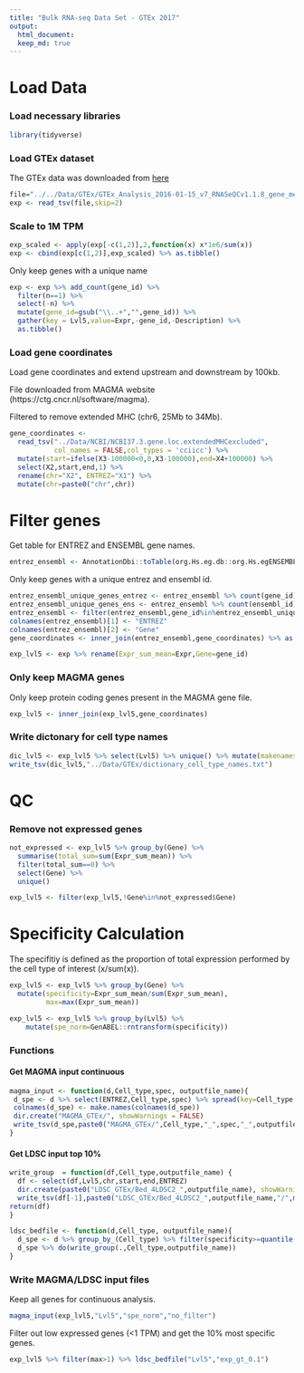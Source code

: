 ```yaml
---
title: "Bulk RNA-seq Data Set - GTEx 2017"
output: 
  html_document:
  keep_md: true
---
```


# Load Data

### Load necessary libraries

```R
library(tidyverse)
```

### Load GTEx dataset

The GTEx data was downloaded from [here](https://gtexportal.org)

```r
file="../../Data/GTEx/GTEx_Analysis_2016-01-15_v7_RNASeQCv1.1.8_gene_median_tpm.gct"
exp <- read_tsv(file,skip=2)
```

### Scale to 1M TPM

```r
exp_scaled <- apply(exp[-c(1,2)],2,function(x) x*1e6/sum(x))
exp <- cbind(exp[c(1,2)],exp_scaled) %>% as.tibble()
```

Only keep genes with a unique name

```R
exp <- exp %>% add_count(gene_id) %>% 
  filter(n==1) %>%
  select(-n) %>%
  mutate(gene_id=gsub("\\..+","",gene_id)) %>%
  gather(key = Lvl5,value=Expr,-gene_id,-Description) %>% 
  as.tibble()
```

### Load gene coordinates

Load gene coordinates and extend upstream and downstream by 100kb.

File downloaded from MAGMA website (https://ctg.cncr.nl/software/magma).

Filtered to remove extended MHC (chr6, 25Mb to 34Mb).

```R
gene_coordinates <- 
  read_tsv("../Data/NCBI/NCBI37.3.gene.loc.extendedMHCexcluded",
           col_names = FALSE,col_types = 'cciicc') %>%
  mutate(start=ifelse(X3-100000<0,0,X3-100000),end=X4+100000) %>%
  select(X2,start,end,1) %>% 
  rename(chr="X2", ENTREZ="X1") %>% 
  mutate(chr=paste0("chr",chr))
```

# Filter genes

Get table for ENTREZ and ENSEMBL gene names.

```R
entrez_ensembl <- AnnotationDbi::toTable(org.Hs.eg.db::org.Hs.egENSEMBL)
```

Only keep genes with a unique entrez and ensembl id.

```r
entrez_ensembl_unique_genes_entrez <- entrez_ensembl %>% count(gene_id) %>% filter(n==1)
entrez_ensembl_unique_genes_ens <- entrez_ensembl %>% count(ensembl_id) %>% filter(n==1)
entrez_ensembl <- filter(entrez_ensembl,gene_id%in%entrez_ensembl_unique_genes_entrez$gene_id & ensembl_id %in% entrez_ensembl_unique_genes_ens$ensembl_id)
colnames(entrez_ensembl)[1] <- "ENTREZ"
colnames(entrez_ensembl)[2] <- "Gene"
gene_coordinates <- inner_join(entrez_ensembl,gene_coordinates) %>% as.tibble()
```

```R
exp_lvl5 <- exp %>% rename(Expr_sum_mean=Expr,Gene=gene_id)
```

### Only keep MAGMA genes 

Only keep protein coding genes present in the MAGMA gene file.

```r
exp_lvl5 <- inner_join(exp_lvl5,gene_coordinates)
```

### Write dictonary for cell type names

```R
dic_lvl5 <- exp_lvl5 %>% select(Lvl5) %>% unique() %>% mutate(makenames=make.names(Lvl5))
write_tsv(dic_lvl5,"../Data/GTEx/dictionary_cell_type_names.txt")
```

# QC

### Remove not expressed genes

```R
not_expressed <- exp_lvl5 %>% group_by(Gene) %>% 
  summarise(total_sum=sum(Expr_sum_mean)) %>% 
  filter(total_sum==0) %>% 
  select(Gene) %>% 
  unique() 

exp_lvl5 <- filter(exp_lvl5,!Gene%in%not_expressed$Gene)
```

# Specificity Calculation

The specifitiy is defined as the proportion of total expression performed by the cell type of interest (x/sum(x)).

```R
exp_lvl5 <- exp_lvl5 %>% group_by(Gene) %>% 
  mutate(specificity=Expr_sum_mean/sum(Expr_sum_mean),
         max=max(Expr_sum_mean))

exp_lvl5 <- exp_lvl5 %>% group_by(Lvl5) %>%
    mutate(spe_norm=GenABEL::rntransform(specificity))
```

### Functions

#### Get MAGMA input continuous

```R
magma_input <- function(d,Cell_type,spec, outputfile_name){
 d_spe <- d %>% select(ENTREZ,Cell_type,spec) %>% spread(key=Cell_type,value=spec)
 colnames(d_spe) <- make.names(colnames(d_spe))
 dir.create("MAGMA_GTEx/", showWarnings = FALSE)
 write_tsv(d_spe,paste0("MAGMA_GTEx/",Cell_type,"_",spec,"_",outputfile_name,".txt"))
}
```

#### Get LDSC input top 10%

```R
write_group  = function(df,Cell_type,outputfile_name) {
  df <- select(df,Lvl5,chr,start,end,ENTREZ)
  dir.create(paste0("LDSC_GTEx/Bed_4LDSC2_",outputfile_name), showWarnings = FALSE,recursive = TRUE)
  write_tsv(df[-1],paste0("LDSC_GTEx/Bed_4LDSC2_",outputfile_name,"/",make.names(unique(df[1])),".bed"),col_names = F)
return(df)
}
```

```R
ldsc_bedfile <- function(d,Cell_type, outputfile_name){
  d_spe <- d %>% group_by_(Cell_type) %>% filter(specificity>=quantile(specificity,0.9)) 
  d_spe %>% do(write_group(.,Cell_type,outputfile_name))
}
```

### Write MAGMA/LDSC input files 

Keep all genes for continuous analysis.

```R
magma_input(exp_lvl5,"Lvl5","spe_norm","no_filter")
```

Filter out low expressed genes (<1 TPM) and get the 10% most specific genes.

```R
exp_lvl5 %>% filter(max>1) %>% ldsc_bedfile("Lvl5","exp_gt_0.1")
```